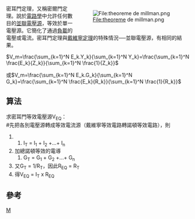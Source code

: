 {{noteTA
|G1=Electronics
|G2=物理學
}}
<div style="float: right; padding: 2ex">[[File:theoreme_de_millman.png|File:theoreme de millman.png]]</div>
密耳門定理，又稱密爾門定理。說於[[電路學|電路學]]中允許任何數目的[[並聯|並聯]][[電壓源|電壓源]]，等效於單一電壓源。它簡化了通過[[負載|負載]]的電壓或電流。密耳門定理與[[戴維寧定理|戴維寧定理]]的特殊情況──並聯電壓源，有相同的結果。

<math>V_m=\frac{\sum_{k=1}^N E_k.Y_k}{\sum_{k=1}^N Y_k}=\frac{\sum_{k=1}^N \frac{E_k}{Z_k}}{\sum_{k=1}^N \frac{1}{Z_k}}</math>

或<math>V_m=\frac{\sum_{k=1}^N E_k.G_k}{\sum_{k=1}^N G_k}=\frac{\sum_{k=1}^N \frac{E_k}{R_k}}{\sum_{k=1}^N \frac{1}{R_k}}</math>

== 算法 ==
求密耳門等效電壓源V<sub>EQ</sub>：<br />
#先把各別電壓源轉成等效電流源（戴維寧等效電路轉諾頓等效電路），則
##I<sub>T</sub> = I<sub>1</sub> + I<sub>2</sub> +...+ I<sub>n</sub><br />
#加總諾頓等效的電導
##G<sub>T</sub> = G<sub>1</sub> + G<sub>2</sub> +...+ G<sub>n</sub><br />
#又G<sub>T</sub> = 1/R<sub>T</sub>，因此R<sub>EQ</sub> =  R<sub>T</sub><br />
#得V<sub>EQ</sub> = I<sub>T</sub> x R<sub>EQ</sub><br />

== 參考 ==
{{電路分析}}

[[Category:电路定理|M]]